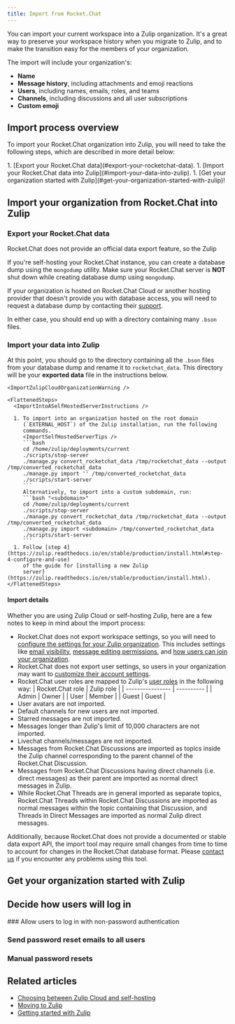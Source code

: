 ```yaml
---
title: Import from Rocket.Chat
---
```




You can import your current workspace into a Zulip organization. It's a great
way to preserve your workspace history when you migrate to Zulip, and to make
the transition easy for the members of your organization.

The import will include your organization's:

* **Name**
* **Message history**, including attachments and emoji reactions
* **Users**, including names, emails, roles, and teams
* **Channels**, including discussions and all user subscriptions
* **Custom emoji**

## Import process overview

To import your Rocket.Chat organization into Zulip, you will need to take the
following steps, which are described in more detail below:

<Steps>
  1. [Export your Rocket.Chat data](#export-your-rocketchat-data).
  1. [Import your Rocket.Chat data into Zulip](#import-your-data-into-zulip).
  1. [Get your organization started with Zulip](#get-your-organization-started-with-zulip)!
</Steps>

## Import your organization from Rocket.Chat into Zulip

### Export your Rocket.Chat data

Rocket.Chat does not provide an official data export feature, so the Zulip

If you're self-hosting your Rocket.Chat instance, you can create a
database dump using the `mongodump` utility. Make sure your Rocket.Chat
server is **NOT** shut down while creating database dump using `mongodump`.

If your organization is hosted on Rocket.Chat Cloud or another hosting
provider that doesn't provide you with database access, you will need
to request a database dump by contacting their
[support](https://docs.rocket.chat/resources/frequently-asked-questions/cloud-faqs#data-export).

In either case, you should end up with a directory containing many
`.bson` files.

### Import your data into Zulip

<ImportYourDataIntoZulip />

At this point, you should go to the directory containing all the `.bson` files
from your database dump and rename it to `rocketchat_data`. This directory will
be your **exported data** file in the instructions below.

<Tabs>
  <TabItem label="Zulip Cloud">
    <ImportIntoAZulipCloudOrganization />

    <ImportZulipCloudOrganizationWarning />
  </TabItem>

  <TabItem label="Self hosting">
    <ImportIntoASelfHostedServerDescription />

    <FlattenedSteps>
      <ImportIntoASelfHostedServerInstructions />

      1. To import into an organization hosted on the root domain
         (`EXTERNAL_HOST`) of the Zulip installation, run the following
         commands.
         <ImportSelfHostedServerTips />
         ```bash
         cd /home/zulip/deployments/current
         ./scripts/stop-server
         ./manage.py convert_rocketchat_data /tmp/rocketchat_data --output /tmp/converted_rocketchat_data
         ./manage.py import '' /tmp/converted_rocketchat_data
         ./scripts/start-server
         ```
         Alternatively, to import into a custom subdomain, run:
         ```bash "<subdomain>"
         cd /home/zulip/deployments/current
         ./scripts/stop-server
         ./manage.py convert_rocketchat_data /tmp/rocketchat_data --output /tmp/converted_rocketchat_data
         ./manage.py import <subdomain> /tmp/converted_rocketchat_data
         ./scripts/start-server
         ```
      1. Follow [step 4](https://zulip.readthedocs.io/en/stable/production/install.html#step-4-configure-and-use)
         of the guide for [installing a new Zulip
         server](https://zulip.readthedocs.io/en/stable/production/install.html).
    </FlattenedSteps>
  </TabItem>
</Tabs>

#### Import details

Whether you are using Zulip Cloud or self-hosting Zulip, here are a few notes to
keep in mind about the import process:

* Rocket.Chat does not export workspace settings, so you will need to [configure
  the settings for your Zulip organization](/help/customize-organization-settings).
  This includes settings like [email
  visibility](/help/configure-email-visibility),
  [message editing permissions](/help/restrict-message-editing-and-deletion),
  and [how users can join your organization](/help/restrict-account-creation).
* Rocket.Chat does not export user settings, so users in your organization may
  want to [customize their account settings](/help/getting-started-with-zulip).
* Rocket.Chat user roles are mapped to Zulip's [user
  roles](/help/user-roles) in the following way:
  | Rocket.Chat role | Zulip role |
  | ---------------- | ---------- |
  | Admin            | Owner      |
  | User             | Member     |
  | Guest            | Guest      |
* User avatars are not imported.
* Default channels for new users are not imported.
* Starred messages are not imported.
* Messages longer than Zulip's limit of 10,000 characters are not
  imported.
* Livechat channels/messages are not imported.
* Messages from Rocket.Chat Discussions are imported as topics
  inside the Zulip channel corresponding to the parent channel of the
  Rocket.Chat Discussion.
* Messages from Rocket.Chat Discussions having direct channels
  (i.e. direct messages) as their parent are imported as normal
  direct messages in Zulip.
* While Rocket.Chat Threads are in general imported as separate
  topics, Rocket.Chat Threads within Rocket.Chat Discussions are
  imported as normal messages within the topic containing that
  Discussion, and Threads in Direct Messages are imported as normal
  Zulip direct messages.

Additionally, because Rocket.Chat does not provide a documented or
stable data export API, the import tool may require small changes from
time to time to account for changes in the Rocket.Chat database
format.  Please [contact us](/help/contact-support) if you encounter
any problems using this tool.

## Get your organization started with Zulip

<ImportGetYourOrganizationStarted />

## Decide how users will log in

<ImportHowUsersWillLogIn>
  ### Allow users to log in with non-password authentication

  ### Send password reset emails to all users

  ### Manual password resets
</ImportHowUsersWillLogIn>

## Related articles

* [Choosing between Zulip Cloud and self-hosting](/help/zulip-cloud-or-self-hosting)
* [Moving to Zulip](/help/moving-to-zulip)
* [Getting started with Zulip](/help/getting-started-with-zulip)
